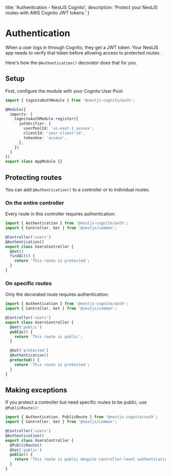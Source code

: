   title: 'Authentication - NestJS Cognito',
  description: 'Protect your NestJS routes with AWS Cognito JWT tokens.'
}

# Authentication

When a user logs in through Cognito, they get a JWT token. Your NestJS app needs to verify that token before allowing access to protected routes.

Here's how the `@Authentication()` decorator does that for you.

## Setup

First, configure the module with your Cognito User Pool:

```ts
import { CognitoAuthModule } from '@nestjs-cognito/auth';

@Module({
  imports: [
    CognitoAuthModule.register({
      jwtVerifier: {
        userPoolId: 'us-east-1_xxxxxx',
        clientId: 'your-client-id',
        tokenUse: 'access',
      },
    })
  ]
})
export class AppModule {}
```

## Protecting routes

You can add `@Authentication()` to a controller or to individual routes.

### On the entire controller

Every route in this controller requires authentication:

```ts
import { Authentication } from '@nestjs-cognito/auth';
import { Controller, Get } from '@nestjs/common';

@Controller('users')
@Authentication()
export class UsersController {
  @Get()
  findAll() {
    return 'This route is protected';
  }
}
```

### On specific routes

Only the decorated route requires authentication:

```ts
import { Authentication } from '@nestjs-cognito/auth';
import { Controller, Get } from '@nestjs/common';

@Controller('users')
export class UsersController {
  @Get('public')
  public() {
    return 'This route is public';
  }

  @Get('protected')
  @Authentication()
  protected() {
    return 'This route is protected';
  }
}
```

## Making exceptions

If you protect a controller but need specific routes to be public, use `@PublicRoute()`:

```ts
import { Authentication, PublicRoute } from '@nestjs-cognito/auth';
import { Controller, Get } from '@nestjs/common';

@Controller('users')
@Authentication()
export class UsersController {
  @PublicRoute()
  @Get('public')
  public() {
    return 'This route is public despite controller-level authentication';
  }
}
```
